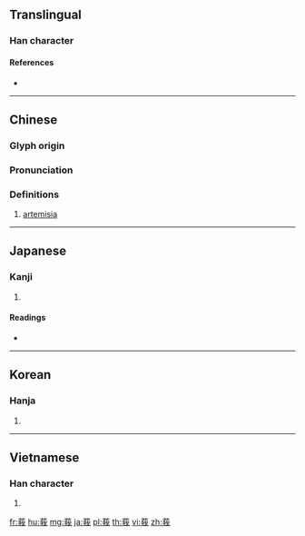 {{character info/new}}
==Translingual==

===Han character===
{{Han char|rn=140|rad=艸|as=07|sn=13|four=44553|canj=THQI|ids=⿱艹我}}

====References====
* {{Han ref|kx=1035.120|dkj=31077|dj=1494.120|hdz=53219.150|uh=83AA|ud=33706|bh=D76D|bd=55149}}

----

==Chinese==
{{zh-forms}}

===Glyph origin===
{{Han etym}}

===Pronunciation===
{{zh-pron
|m=é
|c=ngo4
|mc=y
|oc=y
|ma=
|cat=n
}}

===Definitions===
{{zh-hanzi}}

# [[artemisia]]

----

==Japanese==

===Kanji===
{{ja-kanji|grade=|rs=艸07}}

# {{defn|lang=ja|sort=艸07}}

====Readings====
* {{ja-readings|on=[[が]] (ga)|kun=[[きつねあざ]] (kitsuneaza)|nanori=}}

----

==Korean==

===Hanja===
{{ko-hanja|hangeul=아|eumhun=|rv=a|mr=a|y=a}}

# {{defn|lang=ko|sort=艸07}}

----

==Vietnamese==

===Han character===
{{vi-readings|rs=艸07|hanviet=ngò}}

# {{defn|lang=vi|sort=艸07}}

[[fr:莪]]
[[hu:莪]]
[[mg:莪]]
[[ja:莪]]
[[pl:莪]]
[[th:莪]]
[[vi:莪]]
[[zh:莪]]